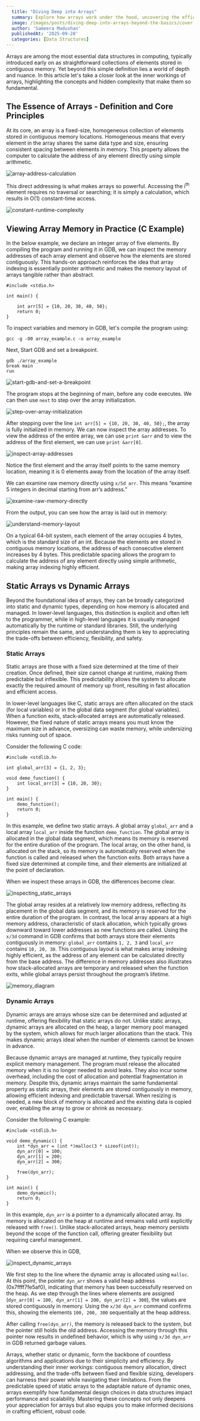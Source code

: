 ```yaml
---
  title: "Diving Deep into Arrays"
  summary: Explore how arrays work under the hood, uncovering the efficiency, flexibility, and trade offs that make them a cornerstone of programming.
  image: /images/posts/diving-deep-into-arrays-beyond-the-basics/cover.png
  author: 'Sameera Madushan'
  publishedAt: '2025-09-28'
  categories: [Data Structures]
---
```


Arrays are among the most essential data structures in computing, typically introduced early on as straightforward collections of elements stored in contiguous memory. Yet beyond this simple definition lies a world of depth and nuance. In this article let's take a closer look at the inner workings of arrays, highlighting the concepts and hidden complexity that make them so fundamental.

## The Essence of Arrays - Definition and Core Principles

At its core, an array is a fixed-size, homogeneous collection of elements stored in contiguous memory locations. Homogeneous means that every element in the array shares the same data type and size, ensuring consistent spacing between elements in memory. This property allows the computer to calculate the address of any element directly using simple arithmetic.

![array-address-calculation](/images/posts/diving-deep-into-arrays-beyond-the-basics/array-address-calculation.png)


This direct addressing is what makes arrays so powerful. Accessing the i<sup>th</sup> element requires no traversal or searching; it is simply a calculation, which results in O(1) constant-time access.

![constant-runtime-complexity](/images/posts/diving-deep-into-arrays-beyond-the-basics/constant-runtime-complexity.png)

## Viewing Array Memory in Practice (C Example)

In the below example, we declare an integer array of five elements. By compiling the program and running it in GDB, we can inspect the memory addresses of each array element and observe how the elements are stored contiguously. This hands-on approach reinforces the idea that array indexing is essentially pointer arithmetic and makes the memory layout of arrays tangible rather than abstract.

```
#include <stdio.h>

int main() {

    int arr[5] = {10, 20, 30, 40, 50};
    return 0;
}
```
To inspect variables and memory in GDB, let's compile the program using: 

```
gcc -g -O0 array_example.c -o array_example
```

Next, Start GDB and set a breakpoint.

```
gdb ./array_example
break main
run

```
![start-gdb-and-set-a-breakpoint](/images/posts/diving-deep-into-arrays-beyond-the-basics/start-gdb-and-set-a-breakpoint.png)

The program stops at the beginning of main, before any code executes. We can then use `next` to step over the array initialization.

![step-over-array-initialization](/images/posts/diving-deep-into-arrays-beyond-the-basics/step-over-array-initialization.png)

After stepping over the line `int arr[5] = {10, 20, 30, 40, 50};`, the array is fully initialized in memory. We can now inspect the array addresses. To view the address of the entire array, we can use `print &arr` and to view the address of the first element, we can use `print &arr[0]`.

![inspect-array-addresses](/images/posts/diving-deep-into-arrays-beyond-the-basics/inspect-array-addresses.png)

Notice the first element and the array itself points to the same memory location, meaning it is 0 elements away from the location of the array itself.

We can examine raw memory directly using `x/5d arr`. This means “examine 5 integers in decimal starting from arr’s address.”

![examine-raw-memory-directly](/images/posts/diving-deep-into-arrays-beyond-the-basics/examine-raw-memory-directly.png)

From the output, you can see how the array is laid out in memory:

![understand-memory-layout](/images/posts/diving-deep-into-arrays-beyond-the-basics/understand-memory-layout.png)

On a typical 64-bit system, each element of the array occupies 4 bytes, which is the standard size of an int. Because the elements are stored in contiguous memory locations, the address of each consecutive element increases by 4 bytes. This predictable spacing allows the program to calculate the address of any element directly using simple arithmetic, making array indexing highly efficient.

## Static Arrays vs Dynamic Arrays

Beyond the foundational idea of arrays, they can be broadly categorized into static and dynamic types, depending on how memory is allocated and managed. In lower-level languages, this distinction is explicit and often left to the programmer, while in high-level languages it is usually managed automatically by the runtime or standard libraries. Still, the underlying principles remain the same, and understanding them is key to appreciating the trade-offs between efficiency, flexibility, and safety.

### Static Arrays

Static arrays are those with a fixed size determined at the time of their creation. Once defined, their size cannot change at runtime, making them predictable but inflexible. This predictability allows the system to allocate exactly the required amount of memory up front, resulting in fast allocation and efficient access.

In lower-level languages like C, static arrays are often allocated on the stack (for local variables) or in the global data segment (for global variables). When a function exits, stack-allocated arrays are automatically released. However, the fixed nature of static arrays means you must know the maximum size in advance, oversizing can waste memory, while undersizing risks running out of space.

Consider the following C code:

```
#include <stdlib.h>

int global_arr[3] = {1, 2, 3};

void demo_function() {
    int local_arr[3] = {10, 20, 30};
}

int main() {
    demo_function();
    return 0;
}
```
In this example, we define two static arrays. A global array `global_arr` and a local array `local_arr` inside the function `demo_function`. The global array is allocated in the global data segment, which means its memory is reserved for the entire duration of the program. The local array, on the other hand, is allocated on the stack, so its memory is automatically reserved when the function is called and released when the function exits. Both arrays have a fixed size determined at compile time, and their elements are initialized at the point of declaration.

When we inspect these arrays in GDB, the differences become clear.

![inspecting_static_arrays](/images/posts/diving-deep-into-arrays-beyond-the-basics/inspecting_static_arrays.png)

The global array resides at a relatively low memory address, reflecting its placement in the global data segment, and its memory is reserved for the entire duration of the program. In contrast, the local array appears at a high memory address, characteristic of stack allocation, which typically grows downward toward lower addresses as new functions are called. Using the `x/3d` command in GDB confirms that both arrays store their elements contiguously in memory: `global_arr` contains `1, 2, 3` and `local_arr` contains `10, 20, 30`. This contiguous layout is what makes array indexing highly efficient, as the address of any element can be calculated directly from the base address. The difference in memory addresses also illustrates how stack-allocated arrays are temporary and released when the function exits, while global arrays persist throughout the program’s lifetime.

![memory_diagram](/images/posts/diving-deep-into-arrays-beyond-the-basics/memory_diagram.png)

### Dynamic Arrays

Dynamic arrays are arrays whose size can be determined and adjusted at runtime, offering flexibility that static arrays do not. Unlike static arrays, dynamic arrays are allocated on the heap, a larger memory pool managed by the system, which allows for much larger allocations than the stack. This makes dynamic arrays ideal when the number of elements cannot be known in advance.

Because dynamic arrays are managed at runtime, they typically require explicit memory management. The program must release the allocated memory when it is no longer needed to avoid leaks. They also incur some overhead, including the cost of allocation and potential fragmentation in memory. Despite this, dynamic arrays maintain the same fundamental property as static arrays, their elements are stored contiguously in memory, allowing efficient indexing and predictable traversal. When resizing is needed, a new block of memory is allocated and the existing data is copied over, enabling the array to grow or shrink as necessary.

Consider the following C example:

```
#include <stdlib.h>

void demo_dynamic() {
    int *dyn_arr = (int *)malloc(3 * sizeof(int));
    dyn_arr[0] = 100;
    dyn_arr[1] = 200;
    dyn_arr[2] = 300;

    free(dyn_arr);
}

int main() {
    demo_dynamic();
    return 0;
}
```
In this example, `dyn_arr` is a pointer to a dynamically allocated array. Its memory is allocated on the heap at runtime and remains valid until explicitly released with `free()`. Unlike stack-allocated arrays, heap memory persists beyond the scope of the function call, offering greater flexibility but requiring careful management.

When we observe this in GDB, 

![inspect_dynamic_arrays](/images/posts/diving-deep-into-arrays-beyond-the-basics/inspect_dynamic_arrays.png)

We first step to the line where the dynamic array is allocated using `malloc`. At this point, the pointer `dyn_arr` shows a valid heap address (0x7ffff7fe5af0), indicating that memory has been successfully reserved on the heap. As we step through the lines where elements are assigned (`dyn_arr[0] = 100, dyn_arr[1] = 200, dyn_arr[2] = 300`), the values are stored contiguously in memory. Using the `x/3d dyn_arr` command confirms this, showing the elements `100, 200, 300` sequentially at the heap address.

After calling `free(dyn_arr)`, the memory is released back to the system, but the pointer still holds the old address. Accessing the memory through this pointer now results in undefined behavior, which is why using `x/3d dyn_arr` in GDB returned garbage values.

Arrays, whether static or dynamic, form the backbone of countless algorithms and applications due to their simplicity and efficiency. By understanding their inner workings: contiguous memory allocation, direct addressing, and the trade-offs between fixed and flexible sizing, developers can harness their power while navigating their limitations. From the predictable speed of static arrays to the adaptable nature of dynamic ones, arrays exemplify how fundamental design choices in data structures impact performance and scalability. Mastering these concepts not only deepens your appreciation for arrays but also equips you to make informed decisions in crafting efficient, robust code.